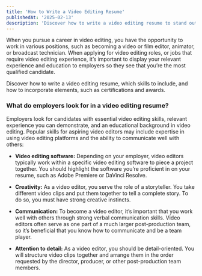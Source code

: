 ```yaml
---
title: 'How to Write a Video Editing Resume'
publishedAt: '2025-02-13'
description: 'Discover how to write a video editing resume to stand out to potential employers.'
---
```


When you pursue a career in video editing, you have the opportunity to work in various positions, such as becoming a video or film editor, animator, or broadcast technician. When applying for video editing roles, or jobs that require video editing experience, it’s important to display your relevant experience and education to employers so they see that you’re the most qualified candidate.

Discover how to write a video editing resume, which skills to include, and how to incorporate elements, such as certifications and awards.

### What do employers look for in a video editing resume?

Employers look for candidates with essential video editing skills,  relevant experience you can demonstrate, and an educational background in video editing. Popular skills for aspiring video editors may include expertise in using video editing platforms and the ability to communicate well with others:

- **Video editing software:** Depending on your employer, video editors typically work within a specific video editing software to piece a project together. You should highlight the software you’re proficient in on your resume, such as Adobe Premiere or DaVinci Resolve.

- **Creativity:** As a video editor, you serve the role of a storyteller. You take different video clips and put them together to tell a complete story. To do so, you must have strong creative instincts.

- **Communication:** To become a video editor, it’s important that you work well with others through strong verbal communication skills. Video editors often serve as one part of a much larger post-production team, so it’s beneficial that you know how to communicate and be a team player.

- **Attention to detail:** As a video editor, you should be detail-oriented. You will structure video clips together and arrange them in the order requested by the director, producer, or other post-production team members.




